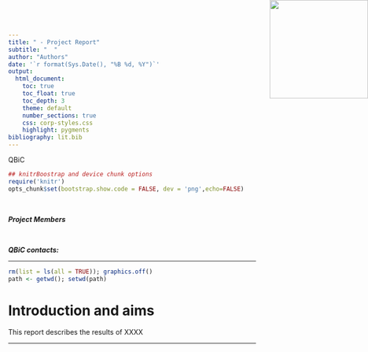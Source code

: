 ```yaml
---
title: " - Project Report"
subtitle: "  "
author: "Authors"
date: '`r format(Sys.Date(), "%B %d, %Y")`'
output:
  html_document:
    toc: true
    toc_float: true
    toc_depth: 3
    theme: default
    number_sections: true
    css: corp-styles.css
    highlight: pygments
bibliography: lit.bib
---
```


<img src="logo.png" style="position:absolute;top:0px;right:0px;" height="200" width="200" />
<div class="watermark">QBiC</div>

```r
## knitrBoostrap and device chunk options
require('knitr')
opts_chunk$set(bootstrap.show.code = FALSE, dev = 'png',echo=FALSE)
```

\

***Project Members***



\

***QBiC contacts:***



***

```r
rm(list = ls(all = TRUE)); graphics.off()
path <- getwd(); setwd(path)

```

# Introduction and aims
This report describes the results of XXXX


***
